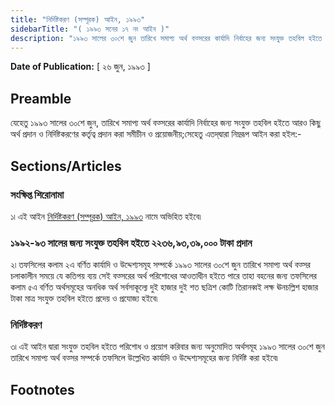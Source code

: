 ```yaml
---
title: "নির্দিষ্টকরণ (সম্পূরক) আইন, ১৯৯৩"
sidebarTitle: "( ১৯৯৩ সনের ১৭ নং আইন )"
description: "১৯৯৩ সালের ৩০শে জুন তারিখে সমাপ্য অর্থ বত্সরের কার্যাদি নির্বাহের জন্য সংযুক্ত তহবিল হইতে আরও কিছু অর্থ প্রদান ও নির্দিষ্টকরণের কর্তৃত্ব প্রদানের জন্য প্রণীত আইন৷"
---
```


**Date of Publication:** [ ২৬ জুন, ১৯৯৩ ]

## Preamble

যেহেতু ১৯৯৩ সালের ৩০শে জুন, তারিখে সমাপ্য অর্থ বত্সরের কার্যাদি নির্বাহের জন্য সংযুক্ত তহবিল হইতে আরও কিছু অর্থ প্রদান ও নির্দিষ্টকরণের কর্তৃত্ব প্রদান করা সমীচীন ও প্রয়োজনীয়;সেহেতু এতদ্‌দ্বারা নিম্নরূপ আইন করা হইল:-

## Sections/Articles

### সংক্ষিপ্ত শিরোনামা

১৷ এই আইন [নির্দিষ্টকরণ (সম্পূরক) আইন, ১৯৯৩](/act-776.html "নির্দিষ্টকরণ (সম্পূরক) আইন, ১৯৯৩") নামে অভিহিত হইবে৷

### ১৯৯২-৯৩ সালের জন্য সংযুক্ত তহবিল হইতে ২২৩৬,৯৩,৩৯,০০০ টাকা প্রদান

২৷ তফসিলের কলাম ২এ বর্ণিত কার্যাদি ও উদ্দেশ্যসমূহ সম্পর্কে ১৯৯৩ সালের ৩০শে জুন তারিখে সমাপ্য অর্থ বত্সর চলাকালীন সময়ে যে কতিপয় ব্যয় সেই বত্সরের অর্থ পরিশোধের আওতাধীন হইতে পারে তাহা বহনের জন্য তফসিলের কলাম ৫এ বর্ণিত অর্থসমূহের অনধিক অর্থ সর্বসাকূল্যে দুই হাজার দুই শত ছত্রিশ কোটি তিরানব্বই লক্ষ ঊনচল্লিশ হাজার টাকা মাত্র সংযুক্ত তহবিল হইতে প্রদেয় ও প্রযোজ্য হইবে৷

### নির্দিষ্টকরণ

৩৷ এই আইন দ্বারা সংযুক্ত তহবিল হইতে পরিশোধ ও প্রয়োগ করিবার জন্য অনুমোদিত অর্থসমূহ ১৯৯৩ সালের ৩০শে জুন তারিখে সমাপ্য অর্থ বত্সর সম্পর্কে তফসিলে উল্লেখিত কার্যাদি ও উদ্দেশ্যসমূহের জন্য নির্দিষ্ট করা হইবে৷

## Footnotes
